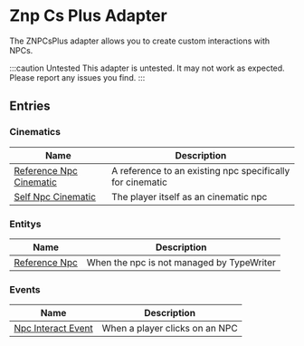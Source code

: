 
<DeprecationWarning adapter message='Use the EntityAdapter instead' />

# Znp Cs Plus Adapter

The ZNPCsPlus adapter allows you to create custom interactions with NPCs.

:::caution Untested
This adapter is untested. It may not work as expected. Please report any issues you find.
:::

## Entries

### Cinematics

| Name | Description |
| ---- | ----------- |
| [Reference Npc Cinematic](ZNPCsPlusAdapter/entries/cinematic/znpc_reference_npc_cinematic) | A reference to an existing npc specifically for cinematic |
| [Self Npc Cinematic](ZNPCsPlusAdapter/entries/cinematic/znpc_self_npc_cinematic) | The player itself as an cinematic npc |

### Entitys

| Name | Description |
| ---- | ----------- |
| [Reference Npc](ZNPCsPlusAdapter/entries/entity/znpc_reference_npc) | When the npc is not managed by TypeWriter |

### Events

| Name | Description |
| ---- | ----------- |
| [Npc Interact Event](ZNPCsPlusAdapter/entries/event/znpc_on_npc_interact) | When a player clicks on an NPC |

